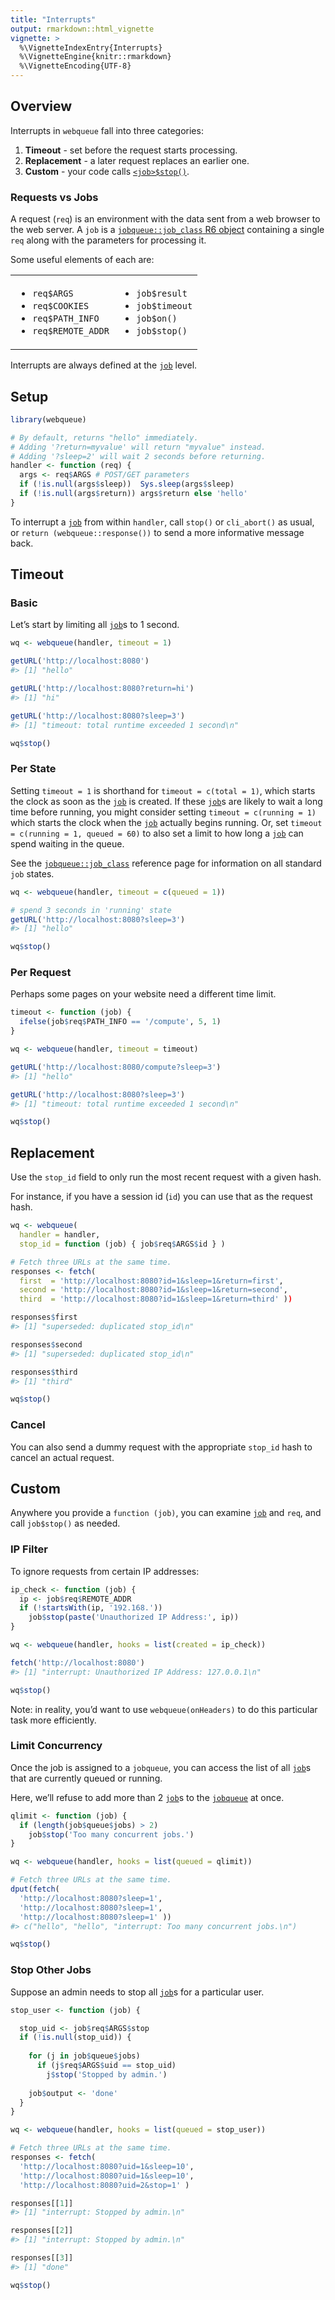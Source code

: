 ```yaml
---
title: "Interrupts"
output: rmarkdown::html_vignette
vignette: >
  %\VignetteIndexEntry{Interrupts}
  %\VignetteEngine{knitr::rmarkdown}
  %\VignetteEncoding{UTF-8}
---
```



## Overview

Interrupts in `webqueue` fall into three categories:

1. **Timeout** - set before the request starts processing.
2. **Replacement** - a later request replaces an earlier one.
3. **Custom** - your code calls 
   [`<job>$stop()`](https://cmmr.github.io/jobqueue/reference/job_class.html#method-stop-).


### Requests vs Jobs

A request (`req`) is an environment with the data sent from a web browser to 
the web server. A `job` is a 
[`jobqueue::job_class` R6 object](https://cmmr.github.io/jobqueue/reference/job_class.html) 
containing a single `req` along with the parameters for processing it.

Some useful elements of each are:

<table><tr><td>

* `req$ARGS`
* `req$COOKIES`
* `req$PATH_INFO`
* `req$REMOTE_ADDR`

</td><td>

* `job$result`
* `job$timeout`
* `job$on()`
* `job$stop()`

</td></tr></table>

Interrupts are always defined at the 
[`job`](https://cmmr.github.io/jobqueue/reference/job_class.html) level.


## Setup

```r
library(webqueue)

# By default, returns "hello" immediately.
# Adding '?return=myvalue' will return "myvalue" instead.
# Adding '?sleep=2' will wait 2 seconds before returning.
handler <- function (req) {
  args <- req$ARGS # POST/GET parameters
  if (!is.null(args$sleep))  Sys.sleep(args$sleep)
  if (!is.null(args$return)) args$return else 'hello'
}

```

To interrupt a 
[`job`](https://cmmr.github.io/jobqueue/reference/job_class.html) from within
`handler`, call `stop()` or `cli_abort()` as usual, or 
`return (webqueue::response())` to send a more informative message back.



## Timeout


### Basic

Let's start by limiting all 
[`job`](https://cmmr.github.io/jobqueue/reference/job_class.html)s to 1 second.

```r
wq <- webqueue(handler, timeout = 1)

getURL('http://localhost:8080')
#> [1] "hello"

getURL('http://localhost:8080?return=hi')
#> [1] "hi"

getURL('http://localhost:8080?sleep=3')
#> [1] "timeout: total runtime exceeded 1 second\n"

wq$stop()
```


### Per State

Setting `timeout = 1` is shorthand for `timeout = c(total = 1)`, which starts 
the clock as soon as the 
[`job`](https://cmmr.github.io/jobqueue/reference/job_class.html) is created. 
If these [`job`](https://cmmr.github.io/jobqueue/reference/job_class.html)s are 
likely to wait a long time before running, you might consider setting 
`timeout = c(running = 1)` which starts the clock when the 
[`job`](https://cmmr.github.io/jobqueue/reference/job_class.html) actually 
begins running. Or, set `timeout = c(running = 1, queued = 60)` to also set a 
limit to how long a 
[`job`](https://cmmr.github.io/jobqueue/reference/job_class.html) can spend 
waiting in the queue.

See the 
[`jobqueue::job_class`](https://cmmr.github.io/jobqueue/reference/job_class.html#method-job-on)
reference page for information on all standard `job` states.

```r
wq <- webqueue(handler, timeout = c(queued = 1))

# spend 3 seconds in 'running' state
getURL('http://localhost:8080?sleep=3')
#> [1] "hello"

wq$stop()
```


### Per Request

Perhaps some pages on your website need a different time limit.

```r
timeout <- function (job) {
  ifelse(job$req$PATH_INFO == '/compute', 5, 1)
}

wq <- webqueue(handler, timeout = timeout)

getURL('http://localhost:8080/compute?sleep=3')
#> [1] "hello"

getURL('http://localhost:8080?sleep=3')
#> [1] "timeout: total runtime exceeded 1 second\n"

wq$stop()
```



## Replacement

Use the `stop_id` field to only run the most recent request with a given hash.

For instance, if you have a session id (`id`) you can use that as the request hash.


```r
wq <- webqueue(
  handler = handler, 
  stop_id = function (job) { job$req$ARGS$id } )

# Fetch three URLs at the same time.
responses <- fetch(
  first  = 'http://localhost:8080?id=1&sleep=1&return=first',
  second = 'http://localhost:8080?id=1&sleep=1&return=second',
  third  = 'http://localhost:8080?id=1&sleep=1&return=third' ))

responses$first
#> [1] "superseded: duplicated stop_id\n"

responses$second
#> [1] "superseded: duplicated stop_id\n"

responses$third
#> [1] "third"

wq$stop()
```


### Cancel

You can also send a dummy request with the appropriate `stop_id` hash to cancel 
an actual request.




## Custom

Anywhere you provide a `function (job)`, you can examine 
[`job`](https://cmmr.github.io/jobqueue/reference/job_class.html) and `req`, 
and call `job$stop()` as needed.

### IP Filter

To ignore requests from certain IP addresses:

```r
ip_check <- function (job) {
  ip <- job$req$REMOTE_ADDR
  if (!startsWith(ip, '192.168.'))
    job$stop(paste('Unauthorized IP Address:', ip))
}

wq <- webqueue(handler, hooks = list(created = ip_check))

fetch('http://localhost:8080')
#> [1] "interrupt: Unauthorized IP Address: 127.0.0.1\n"

wq$stop()
```

Note: in reality, you'd want to use `webqueue(onHeaders)` to do 
this particular task more efficiently.


### Limit Concurrency

Once the job is assigned to a `jobqueue`, you can access the list of all 
[`job`](https://cmmr.github.io/jobqueue/reference/job_class.html)s that are 
currently queued or running.

Here, we'll refuse to add more than 2 
[`job`](https://cmmr.github.io/jobqueue/reference/job_class.html)s to the 
[`jobqueue`](https://cmmr.github.io/jobqueue/reference/jobqueue_class.html) at 
once.

```r
qlimit <- function (job) {
  if (length(job$queue$jobs) > 2)
    job$stop('Too many concurrent jobs.')
}

wq <- webqueue(handler, hooks = list(queued = qlimit))

# Fetch three URLs at the same time.
dput(fetch(
  'http://localhost:8080?sleep=1',
  'http://localhost:8080?sleep=1',
  'http://localhost:8080?sleep=1' ))
#> c("hello", "hello", "interrupt: Too many concurrent jobs.\n")

wq$stop()
```

### Stop Other Jobs

Suppose an admin needs to stop all 
[`job`](https://cmmr.github.io/jobqueue/reference/job_class.html)s 
for a particular user.

```r
stop_user <- function (job) {

  stop_uid <- job$req$ARGS$stop
  if (!is.null(stop_uid)) {
  
    for (j in job$queue$jobs)
      if (j$req$ARGS$uid == stop_uid)
        j$stop('Stopped by admin.')
    
    job$output <- 'done'
  }
}

wq <- webqueue(handler, hooks = list(queued = stop_user))

# Fetch three URLs at the same time.
responses <- fetch(
  'http://localhost:8080?uid=1&sleep=10',
  'http://localhost:8080?uid=1&sleep=10',
  'http://localhost:8080?uid=2&stop=1' )

responses[[1]]
#> [1] "interrupt: Stopped by admin.\n"

responses[[2]]
#> [1] "interrupt: Stopped by admin.\n"

responses[[3]]
#> [1] "done"

wq$stop()
```




